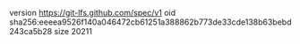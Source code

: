 version https://git-lfs.github.com/spec/v1
oid sha256:eeeea9526f140a046472cb61251a388862b773de33cde138b63bebd243ca5b28
size 20211
